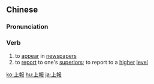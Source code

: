 {{also|上报}}
==Chinese==
{{zh-forms|s=上报}}

===Pronunciation===
{{zh-pron
|m=shàngbào
|c=soeng5 bou3
|mn=xm,qz,tp,kh:siōng-pò/zz:siāng-pò
|cat=v
}}

===Verb===
{{zh-verb}}

# to [[appear]] in [[newspaper]]s
# to [[report]] to one's [[superior]]s; to report to a [[higher]] [[level]]

{{zh-cat|Advanced}}

[[ko:上報]]
[[hu:上報]]
[[ja:上報]]
